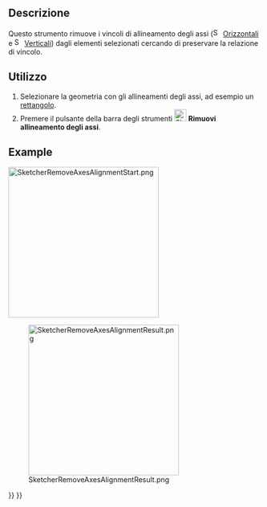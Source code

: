 <languages/>

<div class="mw-translate-fuzzy">
{{Docnav/it
|[[Sketcher_RectangularArray/it|Serie rettangolare]]
|[[Sketcher_DeleteAllGeometry/it|Elimina tutte le geometrie]]
|[[Sketcher_Workbench/it|Sketcher]]
|IconL=Sketcher_RectangularArray.svg
|IconR=Sketcher_DeleteAllGeometry.svg
|IconC=Workbench_Sketcher.svg
}}
</div>

{{GuiCommand/it
|Name=Sketcher RemoveAxesAlignment
|Name/it=Rimuovi allineamento assi
|MenuLocation=Schizzo → Strumenti → Rimuovi allineamento assi
|Workbenches=[[Sketcher_Workbench/it|Sketcher]]
|Shortcut={{KEY|Z}} {{KEY|R}}
|Version=0.20
}}

<span id="Description"></span>
==Descrizione==

<div class="mw-translate-fuzzy">
Questo strumento rimuove i vincoli di allineamento degli assi ([[File:Sketcher_ConstrainHorizontal.svg|16px]] [[Sketcher_ConstrainHorizontal/it|Orizzontali]] e [[File:Sketcher_ConstrainVertical.svg|16px]] [[Sketcher_ConstrainVertical/it|Verticali]]) dagli elementi selezionati cercando di preservare la relazione di vincolo.
</div>

<span id="Usage"></span>
==Utilizzo==

<div class="mw-translate-fuzzy">
# Selezionare la geometria con gli allineamenti degli assi, ad esempio un [[Sketcher_CreateRectangle/it|rettangolo]].
# Premere il pulsante della barra degli strumenti [[File:Sketcher_RemoveAxesAlignment.svg|24px]] '''Rimuovi allineamento degli assi'''.
</div>

==Example==

[[File:SketcherRemoveAxesAlignmentStart.png|300px]]
{{Caption|Un rettangolo selezionato con vincoli orizzontali e verticali.}}

[[File:SketcherRemoveAxesAlignmentResult.png|300px]]
<div class="mw-translate-fuzzy">
{{Caption|Il rettangolo dopo l'utilizzo di Rimuovi allineamento assi.}}
</div>


<div class="mw-translate-fuzzy">
{{Docnav/it
|[[Sketcher_RectangularArray/it|Serie rettangolare]]
|[[Sketcher_DeleteAllGeometry/it|Elimina tutte le geometrie]]
|[[Sketcher_Workbench/it|Sketcher]]
|IconL=Sketcher_RectangularArray.svg
|IconR=Sketcher_DeleteAllGeometry.svg
|IconC=Workbench_Sketcher.svg
}}
</div>

{{Sketcher_Tools_navi{{#translation:}}}}
{{Userdocnavi{{#translation:}}}}